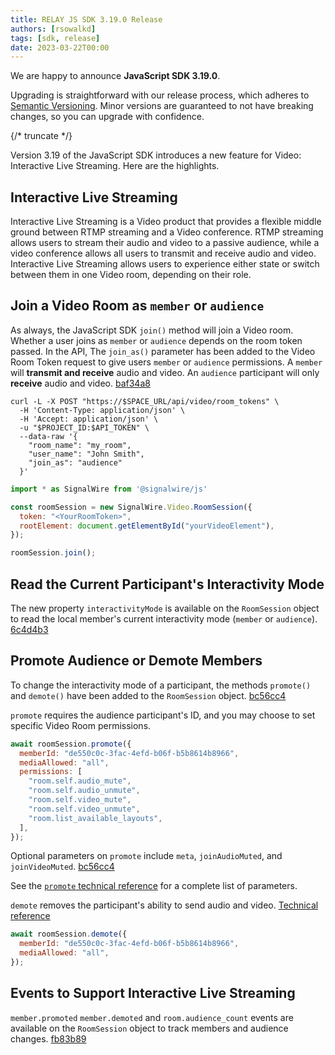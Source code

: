 ---
title: RELAY JS SDK 3.19.0 Release
authors: [rsowalkd]
tags: [sdk, release]
date: 2023-03-22T00:00
---

We are happy to announce **JavaScript SDK 3.19.0**.

Upgrading is straightforward with our release process, which adheres to [Semantic Versioning](https://semver.org/).
Minor versions are guaranteed to not have breaking changes, so you can upgrade with confidence.

<ReleaseCard library="@signalwire/js" version="3.19.0" releaseType="minor"/>

{/* truncate */}

Version 3.19 of the JavaScript SDK introduces a new feature for Video: Interactive Live Streaming. Here are the highlights.

## Interactive Live Streaming

Interactive Live Streaming is a Video product that provides a flexible middle ground between RTMP streaming
and a Video conference. RTMP streaming allows users to stream their audio and video to a passive audience,
while a video conference allows all users to transmit and receive audio and video.
Interactive Live Streaming allows users to experience either state or switch between them in one
Video room, depending on their role.

## Join a Video Room as `member` or `audience`

As always, the JavaScript SDK `join()` method will join a Video room. Whether a user joins as `member`
or `audience` depends on the room token passed. In the API, The `join_as()` parameter has been added to the
Video Room Token request to give users `member` or `audience` permissions. A `member` will **transmit and receive**
audio and video. An `audience` participant will only **receive** audio and video.
[baf34a8](https://github.com/signalwire/signalwire-js/pull/631/commits/baf34a875965b7aed93ed4a7fc64767df46bb11a)

```shell
curl -L -X POST "https://$SPACE_URL/api/video/room_tokens" \
  -H 'Content-Type: application/json' \
  -H 'Accept: application/json' \
  -u "$PROJECT_ID:$API_TOKEN" \
  --data-raw '{
    "room_name": "my_room",
    "user_name": "John Smith",
    "join_as": "audience"
  }'
```

```js
import * as SignalWire from '@signalwire/js'

const roomSession = new SignalWire.Video.RoomSession({
  token: "<YourRoomToken>",
  rootElement: document.getElementById("yourVideoElement"),
});

roomSession.join();
```

## Read the Current Participant's Interactivity Mode

The new property `interactivityMode` is available on the `RoomSession` object to read the local member's current
interactivity mode (`member` or `audience`).
[6c4d4b3](https://github.com/signalwire/signalwire-js/commit/6c4d4b3dbba722537653a9f6b11fb516c107d5f2)

## Promote Audience or Demote Members
To change the interactivity mode of a participant, the methods `promote()` and `demote()`
have been added to the `RoomSession` object.
[bc56cc4](https://github.com/signalwire/signalwire-js/commit/bc56cc42497220d43085adea8f3834fbce60444b)

`promote` requires the audience participant's ID, and you may choose to set specific Video Room permissions.

```js
await roomSession.promote({
  memberId: "de550c0c-3fac-4efd-b06f-b5b8614b8966",
  mediaAllowed: "all",
  permissions: [
    "room.self.audio_mute",
    "room.self.audio_unmute",
    "room.self.video_mute",
    "room.self.video_unmute",
    "room.list_available_layouts",
  ],
});
```

Optional parameters on `promote` include `meta`, `joinAudioMuted`, and `joinVideoMuted`.
[bc56cc4](https://github.com/signalwire/signalwire-js/commit/bc56cc42497220d43085adea8f3834fbce60444b)

See the [`promote` technical reference](https://developer.signalwire.com/sdks/reference/browser-sdk/video/video-roomsession#promote)
for a complete list of parameters.

`demote` removes the participant's ability to send audio and video.
[Technical reference](https://developer.signalwire.com/sdks/reference/browser-sdk/video/video-roomsession#demote)

```js
await roomSession.demote({
  memberId: "de550c0c-3fac-4efd-b06f-b5b8614b8966",
  mediaAllowed: "all",
});
```

## Events to Support Interactive Live Streaming
`member.promoted` `member.demoted` and `room.audience_count` events are available on the
`RoomSession` object to track members and audience changes.
[fb83b89](https://github.com/signalwire/signalwire-js/commit/fb83b89b71ff5679027940e160cc16a90249675f)
